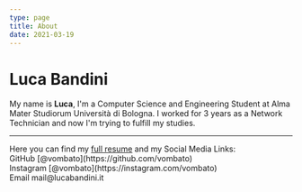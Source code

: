 ```yaml
---
type: page
title: About
date: 2021-03-19
---
```


# Luca Bandini

My name is **Luca**, I'm a Computer Science and Engineering Student at Alma Mater Studiorum Università di Bologna.
I worked for 3 years as a Network Technician and now I'm trying to fulfill my studies.

---

<div>
  Here you can find my <a href="/docs/Luca's Resume.pdf">full resume</a> and my Social Media Links:
  <br />
  GitHub [@vombato](https://github.com/vombato)
  <br />
  Instagram [@vombato](https://instagram.com/vombato)
  <br />
  Email mail@lucabandini.it
</div>
 